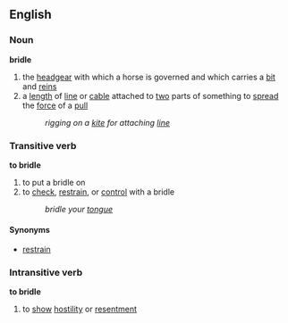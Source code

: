==English==
===Noun===
'''bridle'''

#the [[headgear]] with which a horse is governed and which carries a [[bit]] and [[reins]]
#a [[length]] of [[line]] or [[cable]] attached to [[two]] parts of something to [[spread]] the [[force]] of a [[pull]]
#: ''rigging on a [[kite]] for attaching [[line]]''

===Transitive verb===
'''to bridle'''

#to put a bridle on
#to [[check]], [[restrain]], or [[control]] with a bridle
#: ''bridle your [[tongue]]''

====Synonyms====
*[[restrain]]

===Intransitive verb===
'''to bridle'''

#to [[show]] [[hostility]] or [[resentment]]